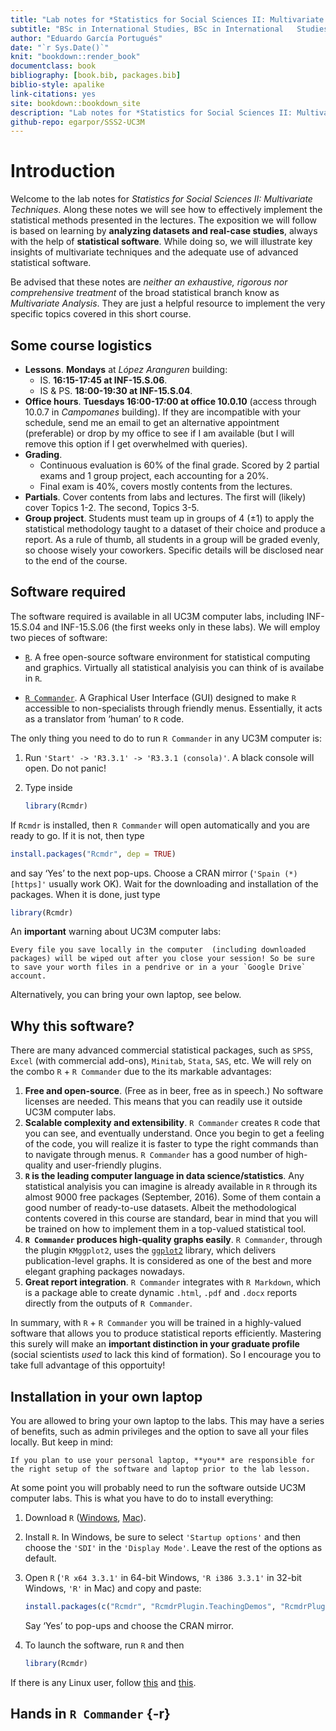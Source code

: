 ```yaml
--- 
title: "Lab notes for *Statistics for Social Sciences II: Multivariate Techniques*"
subtitle: "BSc in International Studies, BSc in International	Studies	&	Political	Science, Carlos III University of Madrid"
author: "Eduardo García Portugués"
date: "`r Sys.Date()`"
knit: "bookdown::render_book"
documentclass: book
bibliography: [book.bib, packages.bib]
biblio-style: apalike
link-citations: yes
site: bookdown::bookdown_site
description: "Lab notes for *Statistics for Social Sciences II: Multivariate Techniques*"
github-repo: egarpor/SSS2-UC3M
---
```


# Introduction {-}

Welcome to the lab notes for *Statistics for Social Sciences II: Multivariate Techniques*. Along these notes we will see how to effectively implement the statistical methods presented in the lectures. The exposition we will follow is based on learning by **analyzing datasets and real-case studies**, always with the help of **statistical software**. While doing so, we will illustrate key insights of multivariate techniques and the adequate use of advanced statistical software.

Be advised that these notes are *neither an exhaustive, rigorous nor comprehensive treatment* of the broad statistical branch know as *Multivariate Analysis*. They are just a helpful resource to implement the very specific topics covered in this short course.

## Some course logistics {-}

- **Lessons**. **Mondays** at *López Aranguren* building:
    - IS. **16:15-17:45 at INF-15.S.06**.
    - IS & PS. **18:00-19:30 at INF-15.S.04**.
- **Office hours**. **Tuesdays 16:00-17:00 at office 10.0.10** (access through 10.0.7 in *Campomanes* building). If they are incompatible with your schedule, send me an email to get an alternative appointment (preferable) or drop by my office to see if I am available (but I will remove this option if I get overwhelmed with queries).
- **Grading**. 
    - Continuous evaluation is 60% of the final grade. Scored by 2 partial exams and 1 group project, each accounting for a 20%.
    - Final exam is 40%, covers mostly contents from the lectures.
- **Partials**. Cover contents from labs and lectures. The first will (likely) cover Topics 1-2. The second, Topics 3-5.
- **Group project**. Students must team up in groups of 4 ($\pm1$) to apply the statistical methodology taught to a dataset of their choice and produce a report. As a rule of thumb, all students in a group will be graded evenly, so choose wisely your coworkers. Specific details will be disclosed near to the end of the course.

## Software required {-}

The software required is available in all UC3M computer labs, including INF-15.S.04 and INF-15.S.06 (the first weeks only in these labs). We will employ two pieces of software:

- [`R`](https://www.r-project.org/). A free open-source software environment for statistical computing and graphics. Virtually all statistical analyisis you can think of is availabe in `R`.

- [`R Commander`](http://socserv.mcmaster.ca/jfox/Misc/Rcmdr/). A Graphical User Interface (GUI) designed to make `R` accessible to non-specialists through friendly menus. Essentially, it acts as a translator from 'human' to `R` code.

The only thing you need to do to run `R Commander` in any UC3M computer is:

1. Run `'Start' -> 'R3.3.1' -> 'R3.3.1 (consola)'`.  A black console will open. Do not panic!
2. Type inside

    ```r
    library(Rcmdr)
    ```

If `Rcmdr` is installed, then `R Commander` will open automatically and you are ready to go. If it is not, then type

```r
install.packages("Rcmdr", dep = TRUE)
```

and say 'Yes' to the next pop-ups. Choose a CRAN mirror (`'Spain (*) [https]'` usually work OK). Wait for the downloading and installation of the packages. When it is done, just type 
```r
library(Rcmdr)
```

An **important** warning about UC3M computer labs:

```block
Every file you save locally in the computer  (including downloaded packages) will be wiped out after you close your session! So be sure to save your worth files in a pendrive or in a your `Google Drive` account. 
```

Alternatively, you can bring your own laptop, see below.

## Why this software? {-}

There are many advanced commercial statistical packages, such as `SPSS`, `Excel` (with commercial add-ons), `Minitab`, `Stata`, `SAS`, etc. We will rely on the combo `R` + `R Commander` due to the its markable advantages:

1. **Free and open-source**. (Free as in beer, free as in speech.) No software licenses are needed. This means that you can readily use it outside UC3M computer labs.
2. **Scalable complexity and extensibility**. `R Commander` creates `R` code that you can see, and eventually understand. Once you begin to get a feeling of the code, you will realize it is faster to type the right commands than to navigate through menus. `R Commander` has a good number of high-quality and user-friendly plugins.
3. **`R` is the leading computer language in data science/statistics**. Any statistical analyisis you can imagine is already available in `R` through its almost 9000 free packages (September, 2016). Some of them contain a good number of ready-to-use datasets. Albeit the methodological contents covered in this course are standard, bear in mind that you will be trained on how to implement them in a top-valued statistical tool.
4. **`R Commander` produces high-quality graphs easily**. `R Commander`, through the plugin `KMggplot2`, uses the [`ggplot2`](http://www.r-graph-gallery.com/portfolio/ggplot2-package/) library, which delivers publication-level graphs. It is considered as one of the best and more elegant graphing packages nowadays. 
5. **Great report integration**. `R Commander` integrates with `R Markdown`, which is a package able to create dynamic `.html`, `.pdf` and `.docx` reports directly from the outputs of `R Commander`.

In summary, with `R` + `R Commander` you will be trained in a highly-valued software that allows you to produce  statistical reports efficiently. Mastering this surely will make an **important distinction in your graduate profile** (social scientists *used* to lack this kind of formation). So I encourage you to take full advantage of this opportuity!

## Installation in your own laptop {-}

You are allowed to bring your own laptop to the labs. This may have a series of benefits, such as admin privileges and the option to save all your files locally. But keep in mind:

```block
If you plan to use your personal laptop, **you** are responsible for the right setup of the software and laptop prior to the lab lesson.
```

At some point you will probably need to run the software outside UC3M computer labs. This is what you have to do to install everything:

1. Download `R` ([Windows](https://cran.r-project.org/bin/windows/base/R-3.3.1-win.exe), [Mac](https://cran.r-project.org/bin/macosx/R-3.3.1.pkg)). 
2. Install `R`. In Windows, be sure to select `'Startup options'` and then choose the `'SDI'` in the `'Display Mode'`. Leave the rest of the options as default.
3. Open `R` (`'R x64 3.3.1'` in 64-bit Windows, `'R i386 3.3.1'` in 32-bit Windows, `'R'` in Mac) and copy and paste:

    ```r
    install.packages(c("Rcmdr", "RcmdrPlugin.TeachingDemos", "RcmdrPlugin.FactoMineR", "RcmdrPlugin.KMggplot2"), dep = TRUE)
    ```
    
    Say 'Yes' to pop-ups and choose the CRAN mirror.

4. To launch the software, run `R` and then 

    ```r
    library(Rcmdr)
    ```

If there is any Linux user, follow [this](https://cran.r-project.org/) and [this]( http://socserv.mcmaster.ca/jfox/Misc/Rcmdr/installation-notes.html).

## Hands in `R Commander` {-r}


